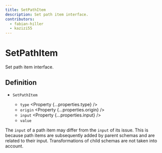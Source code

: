 ```yaml
---
title: SetPathItem
description: Set path item interface.
contributors:
  - fabian-hiller
  - kazizi55
---
```



# SetPathItem

Set path item interface.

## Definition

- `SetPathItem` <Property type="object" />
  - `type` <Property {...properties.type} />
  - `origin` <Property {...properties.origin} />
  - `input` <Property {...properties.input} />
  - `value` <Property type="unknown" />

The `input` of a path item may differ from the `input` of its issue. This is because path items are subsequently added by parent schemas and are related to their input. Transformations of child schemas are not taken into account.
